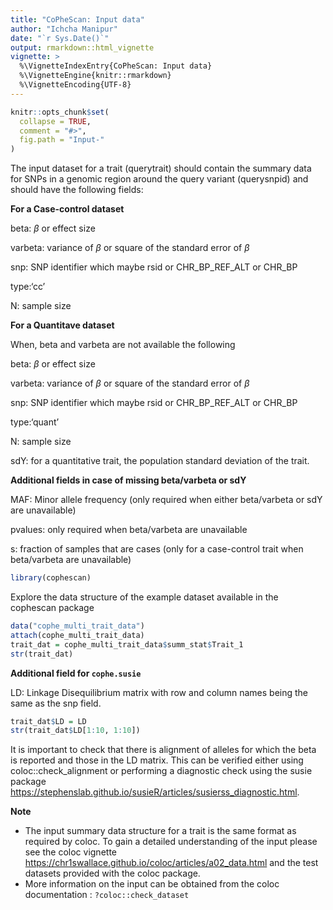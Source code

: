 ```yaml
---
title: "CoPheScan: Input data"
author: "Ichcha Manipur"
date: "`r Sys.Date()`"
output: rmarkdown::html_vignette
vignette: >
  %\VignetteIndexEntry{CoPheScan: Input data}
  %\VignetteEngine{knitr::rmarkdown}
  %\VignetteEncoding{UTF-8}
---
```


```r
knitr::opts_chunk$set(
  collapse = TRUE,
  comment = "#>",
  fig.path = "Input-"
)
```

The input dataset for a trait (querytrait) should contain the summary data for SNPs in a genomic region around the query variant (querysnpid) and should have the following fields:

**For a Case-control dataset**

beta: $\beta$ or effect size

varbeta: variance of $\beta$ or square of the standard error of $\beta$

snp: SNP identifier which maybe rsid or CHR_BP_REF_ALT or CHR_BP

type:'cc'

N: sample size

**For a Quantitave dataset**

When, beta and varbeta are not available the following

beta: $\beta$ or effect size

varbeta: variance of $\beta$ or square of the standard error of $\beta$

snp: SNP identifier which maybe rsid or CHR_BP_REF_ALT or CHR_BP

type:'quant'

N: sample size

sdY: for a quantitative trait, the population standard deviation of the trait.

**Additional fields in case of missing beta/varbeta or sdY**

MAF: Minor allele frequency (only required when either beta/varbeta or sdY are unavailable)

pvalues: only required when beta/varbeta are unavailable

s: fraction of samples that are cases (only for a case-control trait when beta/varbeta are unavailable)

```r
library(cophescan)
```

Explore the data structure of the example dataset available in the cophescan package

```r
data("cophe_multi_trait_data")
attach(cophe_multi_trait_data)
trait_dat = cophe_multi_trait_data$summ_stat$Trait_1
str(trait_dat)
```

**Additional field for `cophe.susie`**

LD: Linkage Disequilibrium matrix with row and column names being the same as the snp field.

```r
trait_dat$LD = LD
str(trait_dat$LD[1:10, 1:10])
```

It is important to check that there is alignment of alleles for which the beta is reported and those in the LD matrix.
This can be verified either using coloc::check_alignment or performing a diagnostic check using the susie package <https://stephenslab.github.io/susieR/articles/susierss_diagnostic.html>.

**Note**

-   The input summary data structure for a trait is the same format as required by coloc. To gain a detailed understanding of the input please see the coloc vignette <https://chr1swallace.github.io/coloc/articles/a02_data.html> and the test datasets provided with the coloc package.
-   More information on the input can be obtained from the coloc documentation : `?coloc::check_dataset`
